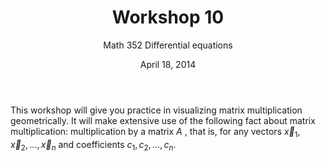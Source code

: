 % Workshop 10
% Math 352 Differential equations
% April 18, 2014

\newcommand{\longlines}{\setlength{\answerlinelength}{0.7\linewidth}}
\newcommand{\medlines}{\setlength{\answerlinelength}{0.45\linewidth}}
\newcommand{\shortlines}{\setlength{\answerlinelength}{0.2\linewidth}}

\RenewDocumentCommand\vec{m}{\ensuremath{\mathbf{#1}}}

\subsection*{Matrices as transformations}

This workshop will give you practice in visualizing matrix multiplication 
geometrically. It will make extensive use of the following fact about matrix 
multiplication: multiplication by a matrix $A$ \emph{preserves linear 
combinations}, that is,
\begin{equation*}
    A(c_1 \vec{x}_1 + c_2 \vec{x}_2 + \cdots + c_n \vec{x}_n)
        = c_1 A\vec{x}_1 + c_2 A \vec{x}_2 + \cdots + c_n  A \vec{x}_n,
\end{equation*}
for any vectors $\vec{x}_1, \vec{x}_2, \ldots, \vec{x}_n$ and coefficients
$c_1, c_2, \ldots, c_n$.
\begin{questions}
    \question
    Let $A$ be the matrix 
    \begin{equation*}
        \begin{pmatrix}
            2 & 0 \\ 0 & 3
        \end{pmatrix}.
    \end{equation*}
    This is an example of a \emph{diagonal} matrix. We say that the plane 
    $\R^2$ is \emph{spanned} by the standard unit vectors $\vec{i} = 
    \angl{1,0}$ and $\vec{j} = \angl{0,1}$. These vectors are drawn for you 
    below. On the right, sketch the vectors $A\vec{i}$ and $A\vec{j}$.
    Remember,
    \begin{equation*}
        A \begin{pmatrix}
           x_1 \\ x_2 
        \end{pmatrix} = x_1 \vec{A}_1 + x_2 \vec{A}_2.
    \end{equation*}

    \begin{minipage}[t]{0.49\textwidth}
    \vspace{0pt}
    \begin{tikzpicture}[xscale=0.40, yscale=0.40]
            \draw[style={gray}] (0,0) grid (16,16);
            \draw[->, style={gray, thick}] (0,8) -- (16,8);
            \draw[->, style={gray, thick}] (8,0) -- (8,16);
            \draw[->, style={densely dotted, black, ultra thick}] 
                (8,8) -- (10,8);
            \draw[->, style={loosely dashed, black, ultra thick}] 
                (8,8) -- (8,10);
            % \draw[->, style={densely dotted, red, ultra thick}] 
            %     (8,8) -- (14,12);
            % \draw[->, style={loosely dashed, blue, ultra thick}] 
            %     (8,8) -- (6,4);
    \end{tikzpicture}
    \end{minipage} \hspace{0.1em}
    \begin{minipage}[t]{0.49\textwidth}
    \vspace{0pt}
    \begin{tikzpicture}[xscale=0.40, yscale=0.40]
            \draw[style={gray}] (0,0) grid (16,16);
            \draw[->, style={gray, thick}] (0,8) -- (16,8);
            \draw[->, style={gray, thick}] (8,0) -- (8,16);
            % \draw[->, style={densely dotted, black, ultra thick}] 
            %     (8,8) -- (10,8);
            % \draw[->, style={loosely dashed, black, ultra thick}] 
            %     (8,8) -- (8,10);
            % \draw[->, style={densely dotted, red, ultra thick}] 
            %     (8,8) -- (14,12);
            % \draw[->, style={loosely dashed, blue, ultra thick}] 
            %     (8,8) -- (6,4);
    \end{tikzpicture}
    \end{minipage}
    
    Now use colored pencils or shading/crosshatching to demarcate some
    $1 \times 1$ ``tiles'' on the left. Using the same colors or shading, fill in 
    appropriate shapes for the \emph{images} of your squares on the right.

    The matrix $A$ gives rise to a function $L_A(\vec{x}) = A\vec{x}$, called
    \emph{left multiplication} by $A$. You have drawn a picture of this 
    function that is analogous to the graph of an ordinary function. The 
    actual graph of $L_A$ is a surface in $\R^4$, which is difficult to draw.
 
        \begin{parts}
            \part Describe, in a sentence without mathematical notation, the 
            ``action'' of the matrix $A$ on the squares.

            \dwrspace{1}

            \part What effect does $A$ have on area? On angles?

            \dwrspace{1}

        \end{parts}

    \newpage

    \question 
    On the right, sketch the vectors 
    $A\vec{i}$ and $A\vec{j}$ where 
    \begin{equation*}
        A = \begin{pmatrix}
            3 & -1 \\ 2 & -2
        \end{pmatrix},
    \end{equation*}
    and color or shade grids as before to construct a picture of 
    $L_A(\vec{x})$.
    
    \begin{minipage}[t]{0.49\textwidth}
    \vspace{0pt}
    \begin{tikzpicture}[xscale=0.50, yscale=0.50]
            \draw[style={gray}] (0,0) grid (16,16);
            \draw[->, style={gray, thick}] (0,8) -- (16,8);
            \draw[->, style={gray, thick}] (8,0) -- (8,16);
            \draw[->, style={densely dotted, black, ultra thick}] 
                (8,8) -- (10,8);
            \draw[->, style={loosely dashed, black, ultra thick}] 
                (8,8) -- (8,10);
            % \draw[->, style={densely dotted, red, ultra thick}] 
            %     (8,8) -- (14,12);
            % \draw[->, style={loosely dashed, blue, ultra thick}] 
            %     (8,8) -- (6,4);
    \end{tikzpicture}
    \end{minipage} \hspace{0.1em}
    \begin{minipage}[t]{0.49\textwidth}
    \vspace{0pt}
    \begin{tikzpicture}[xscale=0.50, yscale=0.50]
            \draw[style={gray}] (0,0) grid (16,16);
            \draw[->, style={gray, thick}] (0,8) -- (16,8);
            \draw[->, style={gray, thick}] (8,0) -- (8,16);
            % \draw[->, style={densely dotted, black, ultra thick}] 
            %     (8,8) -- (10,8);
            % \draw[->, style={loosely dashed, black, ultra thick}] 
            %     (8,8) -- (8,10);
            % \draw[->, style={densely dotted, red, ultra thick}] 
            %     (8,8) -- (14,12);
            % \draw[->, style={loosely dashed, blue, ultra thick}] 
            %     (8,8) -- (6,4);
    \end{tikzpicture}
    \end{minipage}

    \begin{parts}
        \part Does $L_A$ preserve orientation? That is, is the 
        counterclockwise angle from $L_A(\vec{i})$ to $L_A(\vec{j})$ acute?
        \part What effect does $L_A$ have on area?
        \part What is the determinant $\det{A}$?
    \end{parts}

    \question Using just one grid for each, repeat the exercises for the 
    matrices
    \begin{equation*}
        A = \begin{pmatrix}
            3 & 0 \\
            0 & 0
        \end{pmatrix}, \quad B = \begin{pmatrix}
            2 & 4 \\
            -1 & -2
        \end{pmatrix}.
    \end{equation*} 

    \begin{minipage}[t]{0.49\textwidth}
    \vspace{0pt}
    \begin{tikzpicture}[xscale=0.50, yscale=0.50]
            \draw[style={gray}] (0,0) grid (16,16);
            \draw[->, style={gray, thick}] (0,8) -- (16,8);
            \draw[->, style={gray, thick}] (8,0) -- (8,16);
            % \draw[->, style={densely dotted, black, ultra thick}] 
            %     (8,8) -- (10,8);
            % \draw[->, style={loosely dashed, black, ultra thick}] 
            %     (8,8) -- (8,10);
            % \draw[->, style={densely dotted, red, ultra thick}] 
            %     (8,8) -- (14,12);
            % \draw[->, style={loosely dashed, blue, ultra thick}] 
            %     (8,8) -- (6,4);
    \end{tikzpicture}
    \end{minipage} \hspace{0.1em}
    \begin{minipage}[t]{0.49\textwidth}
    \vspace{0pt}
    \begin{tikzpicture}[xscale=0.50, yscale=0.50]
            \draw[style={gray}] (0,0) grid (16,16);
            \draw[->, style={gray, thick}] (0,8) -- (16,8);
            \draw[->, style={gray, thick}] (8,0) -- (8,16);
            % \draw[->, style={densely dotted, black, ultra thick}] 
            %     (8,8) -- (10,8);
            % \draw[->, style={loosely dashed, black, ultra thick}] 
            %     (8,8) -- (8,10);
            % \draw[->, style={densely dotted, red, ultra thick}] 
            %     (8,8) -- (14,12);
            % \draw[->, style={loosely dashed, blue, ultra thick}] 
            %     (8,8) -- (6,4);
    \end{tikzpicture}
    \end{minipage}

\end{questions} 
